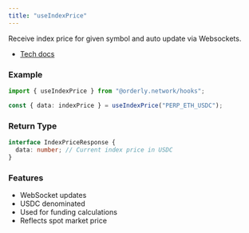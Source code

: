 ```yaml
---
title: "useIndexPrice"
---
```


Receive index price for given symbol and auto update via Websockets.

- [Tech docs](/sdks/tech-doc/modules/orderly_network_hooks#useindexprice)

### Example

```ts
import { useIndexPrice } from "@orderly.network/hooks";

const { data: indexPrice } = useIndexPrice("PERP_ETH_USDC");
```

### Return Type

```typescript
interface IndexPriceResponse {
  data: number; // Current index price in USDC
}
```

### Features

- WebSocket updates
- USDC denominated
- Used for funding calculations
- Reflects spot market price
